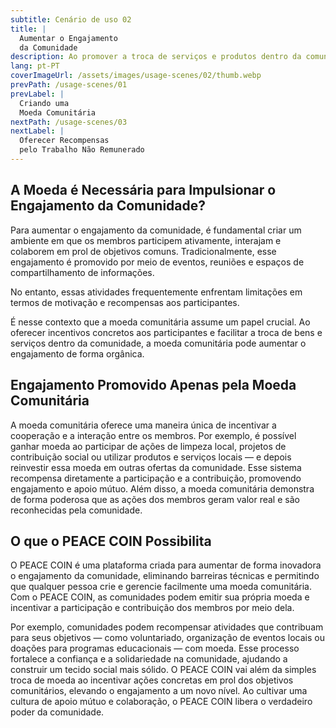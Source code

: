 ```yaml
---
subtitle: Cenário de uso 02
title: |
  Aumentar o Engajamento
  da Comunidade
description: Ao promover a troca de serviços e produtos dentro da comunidade, o envolvimento pode ser naturalmente reforçado.
lang: pt-PT
coverImageUrl: /assets/images/usage-scenes/02/thumb.webp
prevPath: /usage-scenes/01
prevLabel: |
  Criando uma
  Moeda Comunitária
nextPath: /usage-scenes/03
nextLabel: |
  Oferecer Recompensas
  pelo Trabalho Não Remunerado
---
```


## A Moeda é Necessária para Impulsionar o Engajamento da Comunidade?

Para aumentar o engajamento da comunidade, é fundamental criar um ambiente em que os membros participem ativamente, interajam e colaborem em prol de objetivos comuns.
Tradicionalmente, esse engajamento é promovido por meio de eventos, reuniões e espaços de compartilhamento de informações.

No entanto, essas atividades frequentemente enfrentam limitações em termos de motivação e recompensas aos participantes.

É nesse contexto que a moeda comunitária assume um papel crucial.
Ao oferecer incentivos concretos aos participantes e facilitar a troca de bens e serviços dentro da comunidade, a moeda comunitária pode aumentar o engajamento de forma orgânica.

## Engajamento Promovido Apenas pela Moeda Comunitária

A moeda comunitária oferece uma maneira única de incentivar a cooperação e a interação entre os membros.
Por exemplo, é possível ganhar moeda ao participar de ações de limpeza local, projetos de contribuição social ou utilizar produtos e serviços locais — e depois reinvestir essa moeda em outras ofertas da comunidade.
Esse sistema recompensa diretamente a participação e a contribuição, promovendo engajamento e apoio mútuo.
Além disso, a moeda comunitária demonstra de forma poderosa que as ações dos membros geram valor real e são reconhecidas pela comunidade.

## O que o PEACE COIN Possibilita

O PEACE COIN é uma plataforma criada para aumentar de forma inovadora o engajamento da comunidade, eliminando barreiras técnicas e permitindo que qualquer pessoa crie e gerencie facilmente uma moeda comunitária.
Com o PEACE COIN, as comunidades podem emitir sua própria moeda e incentivar a participação e contribuição dos membros por meio dela.

Por exemplo, comunidades podem recompensar atividades que contribuam para seus objetivos — como voluntariado, organização de eventos locais ou doações para programas educacionais — com moeda.
Esse processo fortalece a confiança e a solidariedade na comunidade, ajudando a construir um tecido social mais sólido.
O PEACE COIN vai além da simples troca de moeda ao incentivar ações concretas em prol dos objetivos comunitários, elevando o engajamento a um novo nível.
Ao cultivar uma cultura de apoio mútuo e colaboração, o PEACE COIN libera o verdadeiro poder da comunidade.
